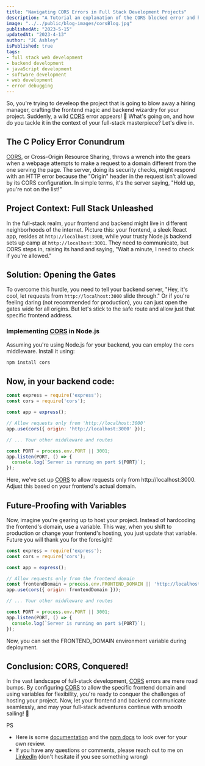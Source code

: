 ```yaml
---
title: "Navigating CORS Errors in Full Stack Development Projects"
description: "A Tutorial an explanation of the CORS blocked error and how to handle it in a project."
image: "../../public/blog-images/corsBlog.jpg"
publishedAt: "2023-5-15"
updatedAt: "2023-4-13"
author: "JC Ashley"
isPublished: true
tags: 
- full stack web development
- backend development
- javaScript development
- software development
- web development
- error debugging
---
```



So, you're trying to develeop the project that is going to blow away a hiring manager, crafting the frontend magic and backend wizardry for your project. Suddenly, a wild [CORS](https://www.npmjs.com/package/cors) error appears! 🚧 What's going on, and how do you tackle it in the context of your full-stack masterpiece? Let's dive in.

## The C Policy Error Conundrum

[CORS](https://www.npmjs.com/package/cors), or Cross-Origin Resource Sharing, throws a wrench into the gears when a webpage attempts to make a request to a domain different from the one serving the page. The server, doing its security checks, might respond with an HTTP error because the "Origin" header in the request isn't allowed by its CORS configuration. In simple terms, it's the server saying, "Hold up, you're not on the list!"

## Project Context: Full Stack Unleashed

In the full-stack realm, your frontend and backend might live in different neighborhoods of the internet. Picture this: your frontend, a sleek React app, resides at `http://localhost:3000`, while your trusty Node.js backend sets up camp at `http://localhost:3001`. They need to communicate, but CORS steps in, raising its hand and saying, "Wait a minute, I need to check if you're allowed."

## Solution: Opening the Gates

To overcome this hurdle, you need to tell your backend server, "Hey, it's cool, let requests from `http://localhost:3000` slide through." Or if you're feeling daring (not recommended for production), you can just open the gates wide for all origins. But let's stick to the safe route and allow just that specific frontend address.

### Implementing [CORS](https://www.npmjs.com/package/cors) in Node.js

Assuming you're using Node.js for your backend, you can employ the `cors` middleware. Install it using:

```bash
npm install cors
```

## Now, in your backend code:

```javaScript
const express = require('express');
const cors = require('cors');

const app = express();

// Allow requests only from 'http://localhost:3000'
app.use(cors({ origin: 'http://localhost:3000' }));

// ... Your other middleware and routes

const PORT = process.env.PORT || 3001;
app.listen(PORT, () => {
  console.log(`Server is running on port ${PORT}`);
});
```

Here, we've set up [CORS](https://www.npmjs.com/package/cors) to allow requests only from http://localhost:3000. Adjust this based on your frontend's actual domain.

## Future-Proofing with Variables
Now, imagine you're gearing up to host your project. Instead of hardcoding the frontend's domain, use a variable. This way, when you shift to production or change your frontend's hosting, you just update that variable. Future you will thank you for the foresight!

```javascript
const express = require('express');
const cors = require('cors');

const app = express();

// Allow requests only from the frontend domain
const frontendDomain = process.env.FRONTEND_DOMAIN || 'http://localhost:3000';
app.use(cors({ origin: frontendDomain }));

// ... Your other middleware and routes

const PORT = process.env.PORT || 3001;
app.listen(PORT, () => {
  console.log(`Server is running on port ${PORT}`);
});
```

Now, you can set the FRONTEND_DOMAIN environment variable during deployment.

## Conclusion: CORS, Conquered!
In the vast landscape of full-stack development, [CORS](https://www.npmjs.com/package/cors) errors are mere road bumps. By configuring [CORS](https://www.npmjs.com/package/cors) to allow the specific frontend domain and using variables for flexibility, you're ready to conquer the challenges of hosting your project. Now, let your frontend and backend communicate seamlessly, and may your full-stack adventures continue with smooth sailing! 🚀

 PS 
- Here is some [documentation](https://developer.mozilla.org/en-US/docs/Web/HTTP/CORS) and the [npm docs](https://www.npmjs.com/package/cors) to look over for your own review.  
- If you have any questions or comments, please reach out to me on [LinkedIn](https://www.linkedin.com/in/jeremy-ashley-webdev/) (don't hesitate if you see something wrong)